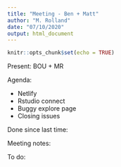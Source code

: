 ```yaml
---
title: "Meeting - Ben + Matt"
author: "M. Rolland"
date: "07/10/2020"
output: html_document
---
```


```r
knitr::opts_chunk$set(echo = TRUE)
```

Present: BOU + MR

Agenda:

* Netlify
* Rstudio connect
* Buggy explore page
* Closing issues

Done since last time:



Meeting notes:


To do:



